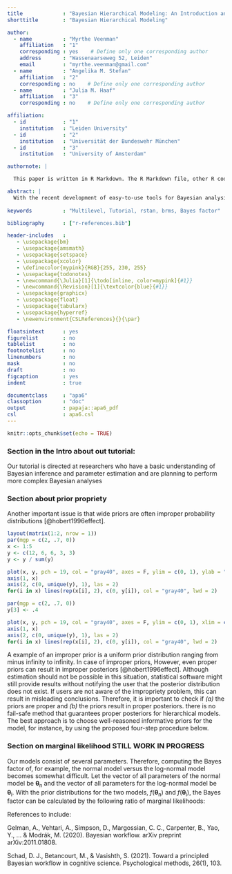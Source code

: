 ```yaml
---
title             : "Bayesian Hierarchical Modeling: An Introduction and Reassessment"
shorttitle        : "Bayesian Hierarchical Modeling"

author: 
  - name          : "Myrthe Veenman"
    affiliation   : "1"
    corresponding : yes    # Define only one corresponding author
    address       : "Wassenaarseweg 52, Leiden"
    email         : "myrthe.veenman@gmail.com"
  - name          : "Angelika M. Stefan"
    affiliation   : "2"
    corresponding : no    # Define only one corresponding author
  - name          : "Julia M. Haaf"
    affiliation   : "3"
    corresponding : no    # Define only one corresponding author

affiliation:
  - id            : "1"
    institution   : "Leiden University"
  - id            : "2" 
    institution   : "Universität der Bundeswehr München"
  - id            : "3"
    institution   : "University of Amsterdam"

authornote: |

  This paper is written in R Markdown. The R Markdown file, other R code, and additional information on this study can be found in the [Online Supplement: https://github.com/MyrtheV/Bayesian-Hierarchical-Modelling-An-Introduction-and-Reassessment](https://github.com/MyrtheV/Bayesian-Hierarchical-Modelling-An-Introduction-and-Reassessment).  

abstract: |
  With the recent development of easy-to-use tools for Bayesian analysis, psychologists have started to embrace Bayesian hierarchical modeling. Bayesian hierarchical models provide an intuitive account of inter- and intraindividual variability and are particularly suited for the evaluation of repeated-measures designs. Here, we provide guidance for model specificaton and interpretation in Bayesian hierarchical modeling and describe common pitfalls that can arise in the process of model fitting and evaluation. Our introduction gives particular emphasis to prior specification and prior sensitivity, as well as to the calculation of Bayes factors for model comparisons. We illustrate the use of state-of-the-art software programs `Stan` and `brms`. The result is an overview over best practices in Bayesian hierarchical modeling that, as we hope, will help psychologists in making the best use of Bayesian hierarchical modeling.  
  
keywords          : "Multilevel, Tutorial, rstan, brms, Bayes factor"

bibliography      : ["r-references.bib"]

header-includes   :
   - \usepackage{bm}
   - \usepackage{amsmath}
   - \usepackage{setspace}
   - \usepackage{xcolor}
   - \definecolor{mypink}{RGB}{255, 230, 255}
   - \usepackage{todonotes}
   - \newcommand{\Julia}[1]{\todo[inline, color=mypink]{#1}}
   - \newcommand{\Revision}[1]{\textcolor{blue}{#1}}
   - \usepackage{graphicx}
   - \usepackage{float}
   - \usepackage{tabularx}
   - \usepackage{hyperref}
   - \newenvironment{CSLReferences}{}{\par}

floatsintext      : yes
figurelist        : no
tablelist         : no
footnotelist      : no
linenumbers       : no
mask              : no
draft             : no
figcaption        : yes 
indent            : true 

documentclass     : "apa6"
classoption       : "doc"
output            : papaja::apa6_pdf
csl               : apa6.csl
---
```


```r
knitr::opts_chunk$set(echo = TRUE)
```

### Section in the Intro about out tutorial:

Our tutorial is directed at researchers who have a basic \Revision{conceptual} understanding of Bayesian inference and parameter estimation and are planning to perform more complex Bayesian analyses \Revision{of psychological phenomena. We hope to achieve a balance of detail and overview---while we want to provide guidance for a full Bayesian workflow (similar to Gelman et al. and Schad et al.) we don't shy away from in-depth explanations for the most curious scientists. To ensure that a broad audience is able to follow the tutorial, we limit and carefully explain equations. However, rudimentary knowledge of calculus is advantageous to fully understand Bayesian analysis.}

### Section about prior propriety

Another important issue is that wide priors are often improper probability distributions [@hobert1996effect]. \Revision{A prior is proper if two conditions hold: 1. All values of the probability distribution are positive definite, and 2. the probability distribution sums to one for discrete data or integrates to one for continuous data. An example of a proper and improper probability distribution are provided in Figure XXX. The figure shows two hypothetical priors for parameter $\theta$. The first condition can be assessed by checking the y-values---both priors have only positive definite values as function output (0.1, 0.2, and 0.4). To assess the second condition, we need to sum up the function values. Panel A shows a proper distribution where the values sum to 1; panel B shows an improper distribution where the values sum to 1.2.}

```r
layout(matrix(1:2, nrow = 1))
par(mgp = c(2, .7, 0))
x <- 1:5
y <- c(12, 6, 6, 3, 3)
y <- y / sum(y)

plot(x, y, pch = 19, col = "gray40", axes = F, ylim = c(0, 1), ylab = "Probability", xlab = expression(theta), main = "A. Proper", xlim = c(.5, 5.5))
axis(1, x)
axis(2, c(0, unique(y), 1), las = 2)
for(i in x) lines(rep(x[i], 2), c(0, y[i]), col = "gray40", lwd = 2)

par(mgp = c(2, .7, 0))
y[3] <- .4

plot(x, y, pch = 19, col = "gray40", axes = F, ylim = c(0, 1), xlim = c(.5, 5.5), ylab = "Probability", xlab = expression(theta), main = "B. Improper")
axis(1, x)
axis(2, c(0, unique(y), 1), las = 2)
for(i in x) lines(rep(x[i], 2), c(0, y[i]), col = "gray40", lwd = 2)
```

A \Revision{more common} example of an improper prior is a uniform prior distribution ranging from minus infinity to infinity. In case of improper priors, \Revision{it is often impossible to obtain correct estimation of general and individual effects in hierarchical models because the resulting posteriors will again be improper probability distributions.} However, even proper priors can result in improper posteriors [@hobert1996effect]. Although estimation should not be possible in this situation, statistical software might still provide results without notifying the user that the posterior distribution does not exist. If users are not aware of the impropriety problem, this can result in misleading conclusions. Therefore, it is important to check if *(a)* the priors are proper and *(b)* the priors result in proper posteriors. \Revision{Unfortunately,} there is no fail-safe method that guarantees proper posteriors for hierarchical models. The best approach is to choose well-reasoned informative priors for the model, for instance, by using the proposed four-step procedure below. \Revision{Priors that are proper and not too diffuse will in most cases lead to proper posteriors.}

### Section on marginal likelihood STILL WORK IN PROGRESS

Our models consist of several parameters. Therefore, computing the Bayes factor of, for example, the normal model versus the log-normal model becomes somewhat difficult. Let the vector of all parameters of the normal model be $\bm{\theta_\text{n}}$ and the vector of all parameters for the log-normal model be $\bm{\theta_{\text{l}}}$. With the prior distributions for the two models, $f(\bm{\theta_\text{n}})$ and $f(\bm{\theta_\text{l}})$, the Bayes factor can be calculated by the following ratio of marginal likelihoods:  

\begin{equation}
\text{BF}_{\text{nl}} = \frac{P(\bm{Y} | \mathcal{M}_n)}{P(\bm{Y} | \mathcal{M}_{\text{l}})} = \frac{\int_{-\infty}^{\infty}P(\bm{Y} | \mathcal{M}_\text{n}, \bm{\theta_{\text{n}}})f(\bm{\theta_{\text{n}}})d\bm{\theta_{\text{n}}}}{\int_{-\infty}^{\infty}P(\bm{Y} | \mathcal{M}_\text{l}, \bm{\theta_{\text{l}}})f(\bm{\theta_{\text{l}}})d\bm{\theta_{\text{l}}}}. 
\end{equation}


References to include:

Gelman, A., Vehtari, A., Simpson, D., Margossian, C. C., Carpenter, B., Yao, Y., ... & Modrák, M. (2020). Bayesian workflow. arXiv preprint arXiv:2011.01808.

Schad, D. J., Betancourt, M., & Vasishth, S. (2021). Toward a principled Bayesian workflow in cognitive science. Psychological methods, 26(1), 103.